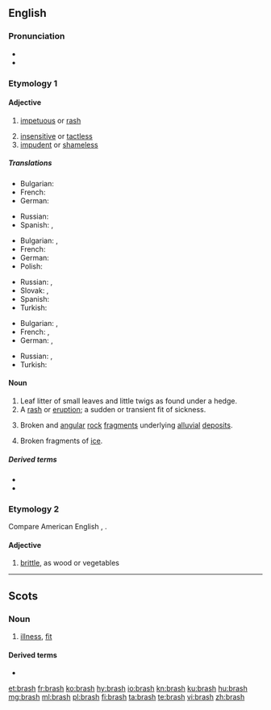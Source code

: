 ==English==

===Pronunciation===
* {{IPA|/bɹæʃ/|lang=en}}
* {{rhymes|æʃ|lang=en}}

===Etymology 1===

====Adjective====
{{en-adj|er|more}}

# [[impetuous]] or [[rash]]
#: {{rfquotek|Grose}}
# [[insensitive]] or [[tactless]]
# [[impudent]] or [[shameless]]

=====Translations=====
{{trans-top|impetuous or rash}}
* Bulgarian: {{t+|bg|стремителен}}
* French: {{t+|fr|irréfléchi}}
* German: {{t+|de|ungestüm}}
{{trans-mid}}
* Russian: {{t+|ru|стреми́тельный}}
* Spanish: {{t+|es|irreflexivo}}, {{t+|es|precipitado}}
{{trans-bottom}}

{{trans-top|insensitive or tactless}}
* Bulgarian: {{t+|bg|необмислен}}, {{t+|bg|нетактичен}}
* French: {{t+|fr|agressif}}
* German: {{t+|de|taktlos}}
* Polish: {{t+|pl|nietaktowny}}
{{trans-mid}}
* Russian: {{t+|ru|нечувствительный}}, {{t+|ru|беста́ктный}}
* Slovak: {{t|sk|bezcitný}}, {{t|sk|netaktný}}
* Spanish: {{t+|es|tosco}}
* Turkish: {{t|tr|utanmadan}}
{{trans-bottom}}

{{trans-top|impudent or shameless}}
* Bulgarian: {{t+|bg|нахален}}, {{t+|bg|безсрамен}}
* French: {{t+|fr|culotté}} {{qualifier|familiar}}, {{t+|fr|gonflé}} {{qualifier|familiar}}
* German: {{t+|de|ungezogen}}, {{t+|de|dreist}}
{{trans-mid}}
* Russian: {{t+|ru|наха́льный}}, {{t+|ru|бесстыдный}}
* Turkish: {{t+|tr|terbiyesiz}}
{{trans-bottom}}

====Noun====
{{en-noun|~|es}}

# Leaf litter of small leaves and little twigs as found under a hedge.
# A [[rash]] or [[eruption]]; a sudden or transient fit of sickness.
# {{lb|en|geology}} Broken and [[angular]] [[rock]] [[fragment]]s underlying [[alluvial]] [[deposit]]s.
#: {{rfquotek|Lyell}}
# Broken fragments of [[ice]].
#: {{rfquotek|Kane}}

=====Derived terms=====
* {{l|en|water brash}}
* {{l|en|weaning brash}}

===Etymology 2===
Compare American English {{m|en|bresk}}, {{m|en|brusk||fragile, brittle}}.

====Adjective====
{{en-adj|er|more}}

# {{lb|en|US|colloquial|dated}} [[brittle]], as wood or vegetables
#: {{rfquotek|Bartlett}}

{{Webster 1913}}

----

==Scots==

===Noun===
{{sco-noun|es}}

# [[illness]], [[fit]]

====Derived terms====
* {{l|sco|water brash}}

[[et:brash]]
[[fr:brash]]
[[ko:brash]]
[[hy:brash]]
[[io:brash]]
[[kn:brash]]
[[ku:brash]]
[[hu:brash]]
[[mg:brash]]
[[ml:brash]]
[[pl:brash]]
[[fi:brash]]
[[ta:brash]]
[[te:brash]]
[[vi:brash]]
[[zh:brash]]
